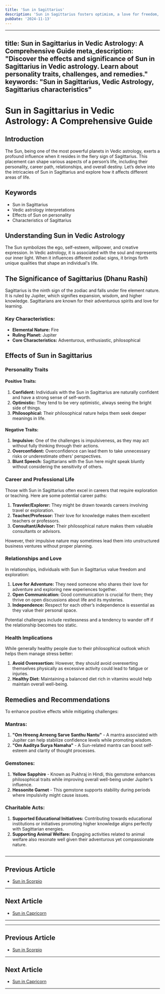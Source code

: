 ```yaml
---
title: 'Sun in Sagittarius'
description: 'Sun in Sagittarius fosters optimism, a love for freedom, and a philosophical outlook. These individuals are adventurous, open-minded, and value truth and knowledge. in Vedic Astrology'
pubDate: '2024-11-13'
---
```


--- 
title: Sun in Sagittarius in Vedic Astrology: A Comprehensive Guide
meta_description: "Discover the effects and significance of Sun in Sagittarius in Vedic astrology. Learn about personality traits, challenges, and remedies."
keywords: "Sun in Sagittarius, Vedic Astrology, Sagittarius characteristics"
---

# Sun in Sagittarius in Vedic Astrology: A Comprehensive Guide

## Introduction

The Sun, being one of the most powerful planets in Vedic astrology, exerts a profound influence when it resides in the fiery sign of Sagittarius. This placement can shape various aspects of a person’s life, including their personality, career path, relationships, and overall destiny. Let’s delve into the intricacies of Sun in Sagittarius and explore how it affects different areas of life.

## Keywords

- Sun in Sagittarius
- Vedic astrology interpretations
- Effects of Sun on personality
- Characteristics of Sagittarius

## Understanding Sun in Vedic Astrology

The Sun symbolizes the ego, self-esteem, willpower, and creative expression. In Vedic astrology, it is associated with the soul and represents our inner light. When it influences different zodiac signs, it brings forth unique qualities that shape an individual's life.

## The Significance of Sagittarius (Dhanu Rashi)

Sagittarius is the ninth sign of the zodiac and falls under fire element nature. It is ruled by Jupiter, which signifies expansion, wisdom, and higher knowledge. Sagittarians are known for their adventurous spirits and love for learning.

### Key Characteristics:
- **Elemental Nature:** Fire
- **Ruling Planet:** Jupiter
- **Core Characteristics:** Adventurous, enthusiastic, philosophical

## Effects of Sun in Sagittarius

### Personality Traits

#### Positive Traits:
1. **Confident:** Individuals with the Sun in Sagittarius are naturally confident and have a strong sense of self-worth.
2. **Optimistic:** They tend to be very optimistic, always seeing the bright side of things.
3. **Philosophical:** Their philosophical nature helps them seek deeper meanings in life.

#### Negative Traits:
1. **Impulsive:** One of the challenges is impulsiveness, as they may act without fully thinking through their actions.
2. **Overconfident:** Overconfidence can lead them to take unnecessary risks or underestimate others' perspectives.
3. **Blunt Speech:** Sagittarians with the Sun here might speak bluntly without considering the sensitivity of others.

### Career and Professional Life

Those with Sun in Sagittarius often excel in careers that require exploration or teaching. Here are some potential career paths:
1. **Traveler/Explorer:** They might be drawn towards careers involving travel or exploration.
2. **Teacher/Professor:** Their love for knowledge makes them excellent teachers or professors.
3. **Consultant/Advisor:** Their philosophical nature makes them valuable consultants or advisors.

However, their impulsive nature may sometimes lead them into unstructured business ventures without proper planning.

### Relationships and Love

In relationships, individuals with Sun in Sagittarius value freedom and exploration:
1. **Love for Adventure:** They need someone who shares their love for adventure and exploring new experiences together.
2. **Open Communication:** Good communication is crucial for them; they thrive on open discussions about life and its mysteries.
3. **Independence:** Respect for each other’s independence is essential as they value their personal space.

Potential challenges include restlessness and a tendency to wander off if the relationship becomes too static.

### Health Implications

While generally healthy people due to their philosophical outlook which helps them manage stress better:

1. **Avoid Overexertion:** However, they should avoid overexerting themselves physically as excessive activity could lead to fatigue or injuries.
2. **Healthy Diet:** Maintaining a balanced diet rich in vitamins would help maintain overall well-being.

## Remedies and Recommendations

To enhance positive effects while mitigating challenges:
### Mantras:
1. **"Om Hreeng Arreeng Sarve Santhu Nantu"** - A mantra associated with Jupiter can help stabilize confidence levels while promoting wisdom.
2. **"Om Aaditya Surya Namaha"** - A Sun-related mantra can boost self-esteem and clarity of thought processes.

### Gemstones:
1. **Yellow Sapphire** - Known as Pukhraj in Hindi, this gemstone enhances philosophical traits while improving overall well-being under Jupiter’s influence.
2. **Hessonite Garnet** - This gemstone supports stability during periods where impulsivity might cause issues.

### Charitable Acts:
1. **Supported Educational Initiatives:** Contributing towards educational institutions or initiatives promoting higher knowledge aligns perfectly with Sagittarian energies.
2. **Supporting Animal Welfare:** Engaging activities related to animal welfare also resonate well given their adventurous yet compassionate nature.

##
---

## Previous Article
- [Sun in Scorpio](/blogs-md/0801_Sun_in_Rashi/080108_Sun_in_Scorpio.mdx)

---

## Next Article
- [Sun in Capricorn](/blogs-md/0801_Sun_in_Rashi/080110_Sun_in_Capricorn.mdx)

---
---

## Previous Article
- [Sun in Scorpio](080108_Sun_in_Scorpio.mdx)

---

## Next Article
- [Sun in Capricorn](080110_Sun_in_Capricorn.mdx)

---
